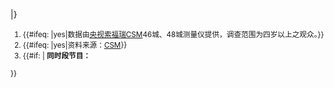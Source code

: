 |}

<small>
# {{#ifeq: {{{CSM|}}}|yes|数据由[[央视索福瑞]]CSM46城、48城测量仪提供，调查范围为四岁以上之观众。}}
# {{#ifeq: {{{CSM|}}}|yes|资料来源：[[CSM]]}}
# {{#if: {{{同时段节目|}}}| '''同时段节目：'''
{{{同时段节目|}}} }}
{{{其他备注|}}}
</small>